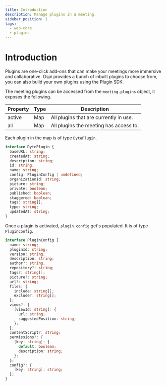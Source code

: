 ```yaml
---
title: Introduction
description: Manage plugins in a meeting.
sidebar_position: 1
tags:
  - web-core
  - plugins
---
```


# Introduction

Plugins are one-click add-ons that can make your meetings more immersive and
collaborative. Ospi provides a bunch of inbuilt plugins to choose from, you can
also build your own plugins using the Plugin SDK.

The meeting plugins can be accessed from the `meeting.plugins` object, it
exposes the following.

| Property | Type | Description                            |
| -------- | ---- | -------------------------------------- |
| active   | Map  | All plugins that are currently in use. |
| all      | Map  | All plugins the meeting has access to. |

Each plugin in the map is of type `DytePlugin`.

```ts
interface DytePlugin {
  baseURL: string;
  createdAt: string;
  description: string;
  id: string;
  name: string;
  config: PluginConfig | undefined;
  organizationId: string;
  picture: string;
  private: boolean;
  published: boolean;
  staggered: boolean;
  tags: string[];
  type: string;
  updatedAt: string;
}
```

Once a plugin is activated, `plugin.config` get's populated. It is of type
`PluginConfig`.

```ts
interface PluginConfig {
  name: string;
  pluginId: string;
  version: string;
  description: string;
  author?: string;
  repository?: string;
  tags?: string[];
  picture?: string;
  url?: string;
  files: {
    include: string[];
    exclude?: string[];
  };
  views?: {
    [viewId: string]: {
      url: string;
      suggestedPosition: string;
    };
  };
  contentScript?: string;
  permissions?: {
    [key: string]: {
      default: boolean;
      description: string;
    };
  };
  config?: {
    [key: string]: string;
  };
}
```

<head>
  <title>Web Core Introduction</title>
</head>
